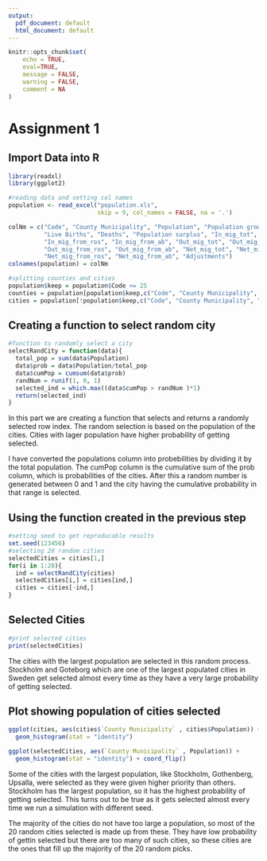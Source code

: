 ```yaml
---
output:
  pdf_document: default
  html_document: default
---
```


\newpage
```r
knitr::opts_chunk$set(
	echo = TRUE,
	eval=TRUE,
	message = FALSE,
	warning = FALSE,
	comment = NA
)

```

# Assignment 1

## Import Data into R

```r
library(readxl)
library(ggplot2)

#reading data and setting col names
population <- read_excel("population.xls", 
                         skip = 9, col_names = FALSE, na = '.')

colNm = c("Code", "County Municipality", "Population", "Population growth", 
          "Live Births", "Deaths", "Population surplus", "In_mig_tot", "In_mig_from_sc",
          "In_mig_from_ros", "In_mig_from_ab", "Out_mig_tot", "Out_mig_from_sc", 
          "Out_mig_from_ros", "Out_mig_from_ab", "Net_mig_tot", "Net_mig_from_sc",
          "Net_mig_from_ros", "Net_mig_from_ab", "Adjustments")
colnames(population) = colNm

#splitting counties and cities
population$keep = population$Code <= 25
counties = population[population$keep,c("Code", "County Municipality", "Population")]
cities = population[!population$keep,c("Code", "County Municipality", "Population")]

```

## Creating a function to select random city

```r
#function to randomly select a city
selectRandCity = function(data){
  total_pop = sum(data$Population)
  data$prob = data$Population/total_pop
  data$cumPop = cumsum(data$prob)
  randNum = runif(1, 0, 1)
  selected_ind = which.max((data$cumPop > randNum )*1)
  return(selected_ind)
}

```

In this part we are creating a function that selects and returns a randomly selected row index. The random selection is based on the population of the cities. Cities with lager population have higher probability of getting selected.

I have converted the populations column into probebilities by dividing it by the total population. The cumPop column is the cumulative sum of the prob column, which is probabilities of the cities. After this a random number is generated between 0 and 1 and the city having the cumulative probability in that range is selected. 

## Using the function created in the previous step

```r
#setting seed to get reproducable results
set.seed(123456)
#selecting 20 random cities 
selectedCities = cities[1,]
for(i in 1:20){
  ind = selectRandCity(cities)
  selectedCities[i,] = cities[ind,]
  cities = cities[-ind,]
}

```

## Selected Cities

```r
#print selected cities
print(selectedCities)

```

The cities with the largest population are selected in this random process. Stockholm and Goteborg which are one of the largest populated cities in Sweden get selected almost every time as they have a very large probability of getting selected.

## Plot showing population of cities selected

```r
ggplot(cities, aes(cities$`County Municipality` , cities$Population)) + 
  geom_histogram(stat = "identity")

ggplot(selectedCities, aes(`County Municipality` , Population)) + 
  geom_histogram(stat = "identity") + coord_flip()
```

Some of the cities with the largest population, like Stockholm, Gothenberg, Upsalla, were selected as they were given higher priority than others. Stockholm has the largest population, so it has the highest probability of getting selected. This turns out to be true as it gets selected almost every time we run a simulation with different seed. 

The majority of the cities do not have too large a population, so most of the 20 random cities selected is made up from these. They have low probability of gettin selected but there are too many of such cities, so these cities are the ones that fill up the majority of the 20 random picks.